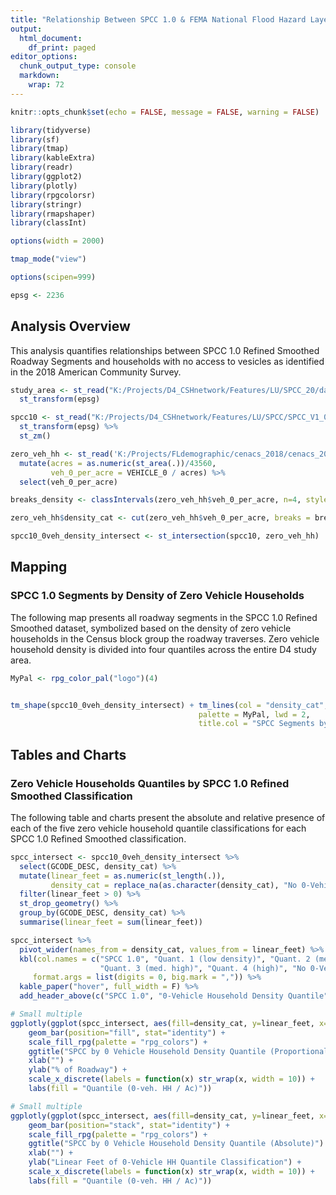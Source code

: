 ```yaml
---
title: "Relationship Between SPCC 1.0 & FEMA National Flood Hazard Layer"
output:
  html_document:
    df_print: paged
editor_options:
  chunk_output_type: console
  markdown: 
    wrap: 72
---
```


```r

knitr::opts_chunk$set(echo = FALSE, message = FALSE, warning = FALSE)

library(tidyverse)
library(sf)
library(tmap)
library(kableExtra)
library(readr)
library(ggplot2)
library(plotly)
library(rpgcolorsr)
library(stringr)
library(rmapshaper)
library(classInt)

options(width = 2000)

tmap_mode("view")

options(scipen=999)

epsg <- 2236
```

## Analysis Overview

This analysis quantifies relationships between SPCC 1.0 Refined Smoothed
Roadway Segments and households with no access to vesicles as identified
in the 2018 American Community Survey.

```r

study_area <- st_read("K:/Projects/D4_CSHnetwork/Features/LU/SPCC_20/data_prep/cleaned_data/study_area/study_area.shp", quiet = T) %>% 
  st_transform(epsg)

spcc10 <- st_read("K:/Projects/D4_CSHnetwork/Features/LU/SPCC/SPCC_V1_0_Final_w_metadata/Outputs/Districtwide_Refined_ver_1_0.gdb", layer = "Existing_RefinedSmoothedSegs_ver_1_0", quiet = T) %>% 
  st_transform(epsg) %>% 
  st_zm()

zero_veh_hh <- st_read('K:/Projects/FLdemographic/cenacs_2018/cenacs_2018.shp', quiet = T) %>%   st_transform(epsg) %>% 
  mutate(acres = as.numeric(st_area(.))/43560,
         veh_0_per_acre = VEHICLE_0 / acres) %>% 
  select(veh_0_per_acre)

breaks_density <- classIntervals(zero_veh_hh$veh_0_per_acre, n=4, style='quantile')

zero_veh_hh$density_cat <- cut(zero_veh_hh$veh_0_per_acre, breaks = breaks_density$brks)

spcc10_0veh_density_intersect <- st_intersection(spcc10, zero_veh_hh)


```

## Mapping 

### SPCC 1.0 Segments by Density of Zero Vehicle Households

The following map presents all roadway segments in the SPCC 1.0 Refined
Smoothed dataset, symbolized based on the density of zero vehicle
households in the Census block group the roadway traverses. Zero vehicle
household density is divided into four quantiles across the entire D4
study area.

```r

MyPal <- rpg_color_pal("logo")(4)


tm_shape(spcc10_0veh_density_intersect) + tm_lines(col = "density_cat", 
                                          palette = MyPal, lwd = 2, 
                                          title.col = "SPCC Segments by 0 Vehicle HH Density")

```

## Tables and Charts

### Zero Vehicle Households Quantiles by SPCC 1.0 Refined Smoothed Classification

The following table and charts present the absolute and relative
presence of each of the five zero vehicle household quantile
classifications for each SPCC 1.0 Refined Smoothed classification.

```r

spcc_intersect <- spcc10_0veh_density_intersect %>%
  select(GCODE_DESC, density_cat) %>% 
  mutate(linear_feet = as.numeric(st_length(.)),
         density_cat = replace_na(as.character(density_cat), "No 0-Vehicle Data")) %>%
  filter(linear_feet > 0) %>% 
  st_drop_geometry() %>%
  group_by(GCODE_DESC, density_cat) %>%
  summarise(linear_feet = sum(linear_feet)) 

spcc_intersect %>% 
  pivot_wider(names_from = density_cat, values_from = linear_feet) %>% 
  kbl(col.names = c("SPCC 1.0", "Quant. 1 (low density)", "Quant. 2 (med. low)", 
                    "Quant. 3 (med. high)", "Quant. 4 (high)", "No 0-Vehicle Data"),
     format.args = list(digits = 0, big.mark = ",")) %>% 
  kable_paper("hover", full_width = F) %>% 
  add_header_above(c("SPCC 1.0", "0-Vehicle Household Density Quantile" = 5))

```

```r

# Small multiple
ggplotly(ggplot(spcc_intersect, aes(fill=density_cat, y=linear_feet, x=GCODE_DESC)) + 
    geom_bar(position="fill", stat="identity") +
    scale_fill_rpg(palette = "rpg_colors") +
    ggtitle("SPCC by 0 Vehicle Household Density Quantile (Proportional)") +
    xlab("") +
    ylab("% of Roadway") +
    scale_x_discrete(labels = function(x) str_wrap(x, width = 10)) +
    labs(fill = "Quantile (0-veh. HH / Ac)"))

```

```r
# Small multiple
ggplotly(ggplot(spcc_intersect, aes(fill=density_cat, y=linear_feet, x=GCODE_DESC)) + 
    geom_bar(position="stack", stat="identity") +
    scale_fill_rpg(palette = "rpg_colors") +
    ggtitle("SPCC by 0 Vehicle Household Density Quantile (Absolute)") +
    xlab("") +
    ylab("Linear Feet of 0-Vehicle HH Quantile Classification") +
    scale_x_discrete(labels = function(x) str_wrap(x, width = 10)) +
    labs(fill = "Quantile (0-veh. HH / Ac)"))

```
